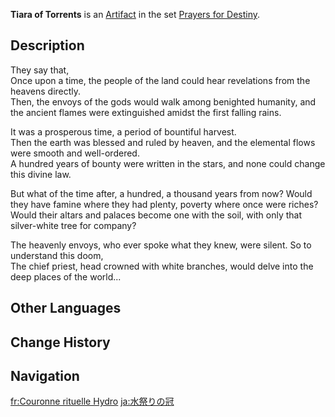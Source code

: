 {{Artifact Infobox
|image = Item Tiara of Torrents.png
|set   = Prayers for Destiny
|piece = Circlet of Logos
}}
{{Description|A tiara worn by those tasked with offering sacrifices in ancient times. Because it was submerged in water year in and year out, it possesses remarkable resistance.}}
'''Tiara of Torrents''' is an [[Artifact]] in the set [[Prayers for Destiny]].

==Description==
They say that,<br />Once upon a time, the people of the land could hear revelations from the heavens directly.<br />Then, the envoys of the gods would walk among benighted humanity, and the ancient flames were extinguished amidst the first falling rains.

It was a prosperous time, a period of bountiful harvest.<br />Then the earth was blessed and ruled by heaven, and the elemental flows were smooth and well-ordered.<br />A hundred years of bounty were written in the stars, and none could change this divine law.

But what of the time after, a hundred, a thousand years from now? Would they have famine where they had plenty, poverty where once were riches?<br />Would their altars and palaces become one with the soil, with only that silver-white tree for company?

The heavenly envoys, who ever spoke what they knew, were silent. So to understand this doom,<br />The chief priest, head crowned with white branches, would delve into the deep places of the world...

==Other Languages==
{{Other Languages
|en      = Tiara of Torrents
|zhs     = 祭水礼冠
|zhs_rm  = Jì Shuǐ Lǐ Guān
|zht     = 祭水禮冠
|zht_rm  = Jì Shuǐ Lǐ Guān
|zh_tl   = Water Sacrifice Ritual Crown
|ja      = 水祭りの冠
|ja_rm   = Mizu Matsuri no Kanmuri
|ja_tl   = Water Ritual Crown
|ko      = 제수의 관
|ko_rm   = Jesu-ui Gwan
|ko_tl   = Crown of Water Ritual
|es      = Diadema Torrencial
|es_tl   = Torrential Diadem
|fr      = Couronne rituelle Hydro
|fr_tl   = Hydro Ritual Crown
|ru      = Тиара воды
|ru_tl   = Tiara of Water
|th      = Tiara of Torrents
|vi      = Nón Tế Thủy
|vi_tl   = 
|de      = Wasseropferdiadem
|de_tl   = Water Offering Diadem
|id      = Tiara of Torrents
|pt      = Coroa do Ritual Hydro
|pt_tl   = 
|tr      = Sağanak Tacı
|tr_tl   = 
|it      = Tiara dei torrenti
|it_tl   = 
}}

==Change History==
{{Change History|1.0}}

==Navigation==
{{Artifact Set Navbox|Prayers for Destiny}}

[[fr:Couronne rituelle Hydro]]
[[ja:水祭りの冠]]